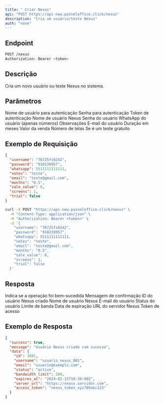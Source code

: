 ```yaml
---
title: " Criar Nexus"
api: "POST https://api-new.paineloffice.click/nexus"
description: "Cria um usuário/teste Nexus"
auth: "none"
---
```


## Endpoint

<CodeGroup>

```bash Requisição
POST /nexus
Authorization: Bearer <token>
```

</CodeGroup>

## Descrição

Cria um novo usuário ou teste Nexus no sistema.

## Parâmetros

<ParamField query="username" type="string" required>
  Nome de usuário para autenticação
</ParamField>

<ParamField query="password" type="string" required>
  Senha para autenticação
</ParamField>

<ParamField query="token" type="string" required>
  Token de autenticação
</ParamField>

<ParamField body="username" type="string" required>
  Nome de usuário Nexus
</ParamField>

<ParamField body="password" type="string" required>
  Senha do usuário
</ParamField>

<ParamField body="whatsapp" type="number" required>
  WhatsApp do usuário (apenas números)
</ParamField>

<ParamField body="notes" type="string">
  Observações
</ParamField>

<ParamField body="email" type="string" required>
  E-mail do usuário
</ParamField>

<ParamField body="months" type="string" required>
  Duração em meses
</ParamField>

<ParamField body="sale_value" type="number" required>
  Valor da venda
</ParamField>

<ParamField body="screens" type="integer" required>
  Número de telas
</ParamField>

<ParamField body="trial" type="boolean" required>
  Se é um teste gratuito
</ParamField>

## Exemplo de Requisição

<CodeGroup>

```json TryIt
{
  "username": "76725fs8242",
  "password": "910239957",
  "whatsapp": 5511111111111,
  "notes": "teste",
  "email": "teste@gmail.com",
  "months": "0.5",
  "sale_value": 0,
  "screens": 1,
  "trial": false
}
```

```bash cURL
curl -X POST "https://api-new.paineloffice.click/nexus" \
  -H "Content-Type: application/json" \
  -H "Authorization: Bearer <token>" \
  -d '{
    "username": "76725fs8242",
    "password": "910239957",
    "whatsapp": 5511111111111,
    "notes": "teste",
    "email": "teste@gmail.com",
    "months": "0.5",
    "sale_value": 0,
    "screens": 1,
    "trial": false
  }'
```

</CodeGroup>

## Resposta

<ResponseField name="success" type="boolean">
  Indica se a operação foi bem-sucedida
</ResponseField>

<ResponseField name="message" type="string">
  Mensagem de confirmação
</ResponseField>

<ResponseField name="data" type="object">
  <Expandable title="properties">
    <ResponseField name="id" type="integer">
      ID do usuário Nexus criado
    </ResponseField>
    <ResponseField name="username" type="string">
      Nome de usuário Nexus
    </ResponseField>
    <ResponseField name="email" type="string">
      E-mail do usuário
    </ResponseField>
    <ResponseField name="status" type="string">
      Status do usuário
    </ResponseField>
    <ResponseField name="bandwidth_limit" type="integer">
      Limite de banda
    </ResponseField>
    <ResponseField name="expires_at" type="string">
      Data de expiração
    </ResponseField>
    <ResponseField name="server_url" type="string">
      URL do servidor Nexus
    </ResponseField>
    <ResponseField name="access_token" type="string">
      Token de acesso
    </ResponseField>
  </Expandable>
</ResponseField>

## Exemplo de Resposta

```json
{
  "success": true,
  "message": "Usuário Nexus criado com sucesso",
  "data": {
    "id": 3001,
    "username": "usuario_nexus_001",
    "email": "usuario@exemplo.com",
    "status": "active",
    "bandwidth_limit": 200,
    "expires_at": "2024-02-15T10:30:00Z",
    "server_url": "https://nexus.servidor.com",
    "access_token": "nexus_token_xyz789abc123"
  }
}
```